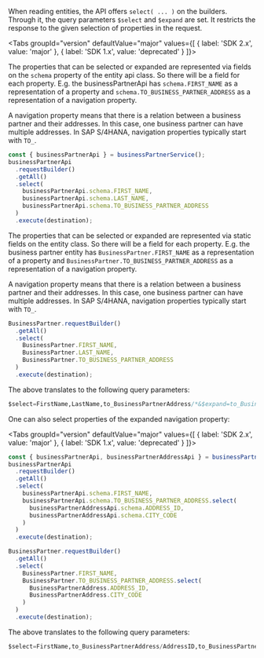 
When reading entities, the API offers `select( ... )` on the builders.
Through it, the query parameters `$select` and `$expand` are set.
It restricts the response to the given selection of properties in the request.

<Tabs groupId="version" defaultValue="major" values={[ { label: 'SDK 2.x', value: 'major' }, { label: 'SDK 1.x', value: 'deprecated' } ]}>
<TabItem value="major">

The properties that can be selected or expanded are represented via fields on the `schema` property of the entity api class.
So there will be a field for each property. E.g. the businessPartnerApi has `schema.FIRST_NAME` as a representation of a property and `schema.TO_BUSINESS_PARTNER_ADDRESS` as a representation of a navigation property.

A navigation property means that there is a relation between a business partner and their addresses.
In this case, one business partner can have multiple addresses.
In SAP S/4HANA, navigation properties typically start with `TO_`.

```ts
const { businessPartnerApi } = businessPartnerService();
businessPartnerApi
  .requestBuilder()
  .getAll()
  .select(
    businessPartnerApi.schema.FIRST_NAME,
    businessPartnerApi.schema.LAST_NAME,
    businessPartnerApi.schema.TO_BUSINESS_PARTNER_ADDRESS
  )
  .execute(destination);
```

</TabItem>
<TabItem value="deprecated">

The properties that can be selected or expanded are represented via static fields on the entity class.
So there will be a field for each property.
E.g. the business partner entity has `BusinessPartner.FIRST_NAME` as a representation of a property and `BusinessPartner.TO_BUSINESS_PARTNER_ADDRESS` as a representation of a navigation property.

A navigation property means that there is a relation between a business partner and their addresses.
In this case, one business partner can have multiple addresses.
In SAP S/4HANA, navigation properties typically start with `TO_`.

```ts
BusinessPartner.requestBuilder()
  .getAll()
  .select(
    BusinessPartner.FIRST_NAME,
    BusinessPartner.LAST_NAME,
    BusinessPartner.TO_BUSINESS_PARTNER_ADDRESS
  )
  .execute(destination);
```

</TabItem>
</Tabs>

The above translates to the following query parameters:

```sql
$select=FirstName,LastName,to_BusinessPartnerAddress/*&$expand=to_BusinessPartnerAddress
```

One can also select properties of the expanded navigation property:

<Tabs groupId="version" defaultValue="major" values={[ { label: 'SDK 2.x', value: 'major' }, { label: 'SDK 1.x', value: 'deprecated' } ]}>
<TabItem value="major">

```ts
const { businessPartnerApi, businessPartnerAddressApi } = businessPartnerService();
businessPartnerApi
  .requestBuilder()
  .getAll()
  .select(
    businessPartnerApi.schema.FIRST_NAME,
    businessPartnerApi.schema.TO_BUSINESS_PARTNER_ADDRESS.select(
      businessPartnerAddressApi.schema.ADDRESS_ID,
      businessPartnerAddressApi.schema.CITY_CODE
    )
  )
  .execute(destination);
```

</TabItem>
<TabItem value="deprecated">

```ts
BusinessPartner.requestBuilder()
  .getAll()
  .select(
    BusinessPartner.FIRST_NAME,
    BusinessPartner.TO_BUSINESS_PARTNER_ADDRESS.select(
      BusinessPartnerAddress.ADDRESS_ID,
      BusinessPartnerAddress.CITY_CODE
    )
  )
  .execute(destination);
```

</TabItem>
</Tabs>

The above translates to the following query parameters:

```sql
$select=FirstName,to_BusinessPartnerAddress/AddressID,to_BusinessPartnerAddress/CityCode&$expand=to_BusinessPartnerAddress
```
